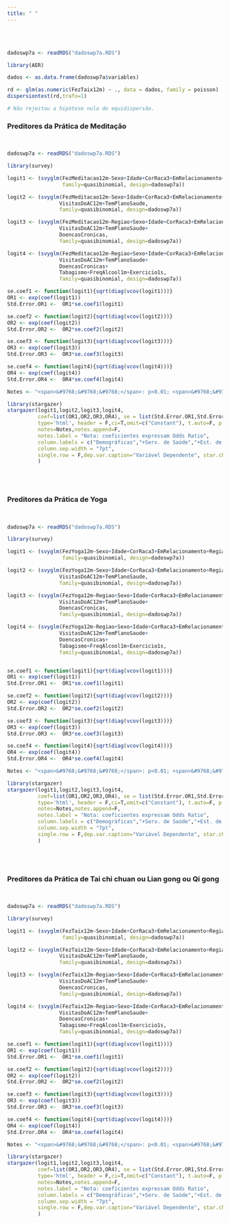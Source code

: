 ```yaml
---
title: " "
---
```


<br/><br/>

```r

dadoswp7a <- readRDS("dadoswp7a.RDS")

library(AER)

dados <- as.data.frame(dadoswp7a$variables)

rd <- glm(as.numeric(FezTaix12m) ~ ., data = dados, family = poisson)
dispersiontest(rd,trafo=1)

# Não rejeitou a hipótese nula de equidispersão.

```

### Preditores da Prática de Meditação 
<br/>
<div align="center">
```r

dadoswp7a <- readRDS("dadoswp7a.RDS")

library(survey)

logit1 <- (svyglm(FezMeditacao12m~Sexo+Idade+CorRaca3+EmRelacionamento+Regiao+NivelEducacional+RendaFamiliarPc,
                  family=quasibinomial, design=dadoswp7a))

logit2 <- (svyglm(FezMeditacao12m~Sexo+Idade+CorRaca3+EmRelacionamento+Regiao+NivelEducacional+RendaFamiliarPc+
                 VisitasDoAC12m+TemPlanoSaude,
                 family=quasibinomial, design=dadoswp7a))

logit3 <- (svyglm(FezMeditacao12m~Regiao+Sexo+Idade+CorRaca3+EmRelacionamento+Regiao+NivelEducacional+RendaFamiliarPc+
                 VisitasDoAC12m+TemPlanoSaude+
                 DoencasCronicas,
                 family=quasibinomial, design=dadoswp7a))

logit4 <- (svyglm(FezMeditacao12m~Regiao+Sexo+Idade+CorRaca3+EmRelacionamento+Regiao+NivelEducacional+RendaFamiliarPc+
                 VisitasDoAC12m+TemPlanoSaude+
                 DoencasCronicas+
                 Tabagismo+FreqAlcool1m+Exercicio1s,
                 family=quasibinomial, design=dadoswp7a))

se.coef1 <- function(logit1){sqrt(diag(vcov(logit1)))}
OR1 <- exp(coef(logit1))
Std.Error.OR1 <-  OR1*se.coef1(logit1)

se.coef2 <- function(logit2){sqrt(diag(vcov(logit2)))}
OR2 <- exp(coef(logit2))
Std.Error.OR2 <-  OR2*se.coef2(logit2)

se.coef3 <- function(logit3){sqrt(diag(vcov(logit3)))}
OR3 <- exp(coef(logit3))
Std.Error.OR3 <-  OR3*se.coef3(logit3)

se.coef4 <- function(logit4){sqrt(diag(vcov(logit4)))}
OR4 <- exp(coef(logit4))
Std.Error.OR4 <-  OR4*se.coef4(logit4)

Notes <- "<span>&#9768;&#9768;&#9768;</span>: p<0.01; <span>&#9768;&#9768;</span>: p<0.05; <span>&#9768;</span>: p<0.1"

library(stargazer)
stargazer(logit1,logit2,logit3,logit4,
          coef=list(OR1,OR2,OR3,OR4), se = list(Std.Error.OR1,Std.Error.OR2,Std.Error.OR3,Std.Error.OR4), 
          type='html', header = F,ci=T,omit=c("Constant"), t.auto=F, p.auto=F,
          notes=Notes,notes.append=F,
          notes.label = "Nota: coeficientes expressam Odds Ratio",
          column.labels = c("Demográficas","+Serv. de Saúde","+Est. de Saúde","+Est. de Vida"),
          column.sep.width = "7pt",
          single.row = F,dep.var.caption="Variável Dependente", star.char = "&#9768;"
          )

```
</div>
<br/><br/>

### Preditores da Prática de Yoga
<br/>
<div align="center">
```r

dadoswp7a <- readRDS("dadoswp7a.RDS")

library(survey)

logit1 <- (svyglm(FezYoga12m~Sexo+Idade+CorRaca3+EmRelacionamento+Regiao+NivelEducacional+RendaFamiliarPc,
                  family=quasibinomial, design=dadoswp7a))

logit2 <- (svyglm(FezYoga12m~Sexo+Idade+CorRaca3+EmRelacionamento+Regiao+NivelEducacional+RendaFamiliarPc+
                 VisitasDoAC12m+TemPlanoSaude,
                 family=quasibinomial, design=dadoswp7a))

logit3 <- (svyglm(FezYoga12m~Regiao+Sexo+Idade+CorRaca3+EmRelacionamento+Regiao+NivelEducacional+RendaFamiliarPc+
                 VisitasDoAC12m+TemPlanoSaude+
                 DoencasCronicas,
                 family=quasibinomial, design=dadoswp7a))

logit4 <- (svyglm(FezYoga12m~Regiao+Sexo+Idade+CorRaca3+EmRelacionamento+Regiao+NivelEducacional+RendaFamiliarPc+
                 VisitasDoAC12m+TemPlanoSaude+
                 DoencasCronicas+
                 Tabagismo+FreqAlcool1m+Exercicio1s,
                 family=quasibinomial, design=dadoswp7a))


se.coef1 <- function(logit1){sqrt(diag(vcov(logit1)))}
OR1 <- exp(coef(logit1))
Std.Error.OR1 <-  OR1*se.coef1(logit1)

se.coef2 <- function(logit2){sqrt(diag(vcov(logit2)))}
OR2 <- exp(coef(logit2))
Std.Error.OR2 <-  OR2*se.coef2(logit2)

se.coef3 <- function(logit3){sqrt(diag(vcov(logit3)))}
OR3 <- exp(coef(logit3))
Std.Error.OR3 <-  OR3*se.coef3(logit3)

se.coef4 <- function(logit4){sqrt(diag(vcov(logit4)))}
OR4 <- exp(coef(logit4))
Std.Error.OR4 <-  OR4*se.coef4(logit4)

Notes <- "<span>&#9768;&#9768;&#9768;</span>: p<0.01; <span>&#9768;&#9768;</span>: p<0.05; <span>&#9768;</span>: p<0.1"

library(stargazer)
stargazer(logit1,logit2,logit3,logit4,
          coef=list(OR1,OR2,OR3,OR4), se = list(Std.Error.OR1,Std.Error.OR2,Std.Error.OR3,Std.Error.OR4), 
          type='html', header = F,ci=T,omit=c("Constant"), t.auto=F, p.auto=F,
          notes=Notes,notes.append=F,
          notes.label = "Nota: coeficientes expressam Odds Ratio",
          column.labels = c("Demográficas","+Serv. de Saúde","+Est. de Saúde","+Est. de Vida"),
          column.sep.width = "7pt",
          single.row = F,dep.var.caption="Variável Dependente", star.char = "&#9768;"
          )

```
</div>
<br/><br/>

### Preditores da Prática de Tai chi chuan ou Lian gong ou Qi gong
<br/>
<div align="center">
```r

dadoswp7a <- readRDS("dadoswp7a.RDS")

library(survey)

logit1 <- (svyglm(FezTaix12m~Sexo+Idade+CorRaca3+EmRelacionamento+Regiao+NivelEducacional+RendaFamiliarPc,
                  family=quasibinomial, design=dadoswp7a))

logit2 <- (svyglm(FezTaix12m~Sexo+Idade+CorRaca3+EmRelacionamento+Regiao+NivelEducacional+RendaFamiliarPc+
                 VisitasDoAC12m+TemPlanoSaude,
                 family=quasibinomial, design=dadoswp7a))

logit3 <- (svyglm(FezTaix12m~Regiao+Sexo+Idade+CorRaca3+EmRelacionamento+Regiao+NivelEducacional+RendaFamiliarPc+
                 VisitasDoAC12m+TemPlanoSaude+
                 DoencasCronicas,
                 family=quasibinomial, design=dadoswp7a))

logit4 <- (svyglm(FezTaix12m~Regiao+Sexo+Idade+CorRaca3+EmRelacionamento+Regiao+NivelEducacional+RendaFamiliarPc+
                 VisitasDoAC12m+TemPlanoSaude+
                 DoencasCronicas+
                 Tabagismo+FreqAlcool1m+Exercicio1s,
                 family=quasibinomial, design=dadoswp7a))

se.coef1 <- function(logit1){sqrt(diag(vcov(logit1)))}
OR1 <- exp(coef(logit1))
Std.Error.OR1 <-  OR1*se.coef1(logit1)

se.coef2 <- function(logit2){sqrt(diag(vcov(logit2)))}
OR2 <- exp(coef(logit2))
Std.Error.OR2 <-  OR2*se.coef2(logit2)

se.coef3 <- function(logit3){sqrt(diag(vcov(logit3)))}
OR3 <- exp(coef(logit3))
Std.Error.OR3 <-  OR3*se.coef3(logit3)

se.coef4 <- function(logit4){sqrt(diag(vcov(logit4)))}
OR4 <- exp(coef(logit4))
Std.Error.OR4 <-  OR4*se.coef4(logit4)

Notes <- "<span>&#9768;&#9768;&#9768;</span>: p<0.01; <span>&#9768;&#9768;</span>: p<0.05; <span>&#9768;</span>: p<0.1"

library(stargazer)
stargazer(logit1,logit2,logit3,logit4,
          coef=list(OR1,OR2,OR3,OR4), se = list(Std.Error.OR1,Std.Error.OR2,Std.Error.OR3,Std.Error.OR4), 
          type='html', header = F,ci=T,omit=c("Constant"), t.auto=F, p.auto=F,
          notes=Notes,notes.append=F,
          notes.label = "Nota: coeficientes expressam Odds Ratio",
          column.labels = c("Demográficas","+Serv. de Saúde","+Est. de Saúde","+Est. de Vida"),
          column.sep.width = "7pt",
          single.row = F,dep.var.caption="Variável Dependente", star.char = "&#9768;"
          )

```
</div>

